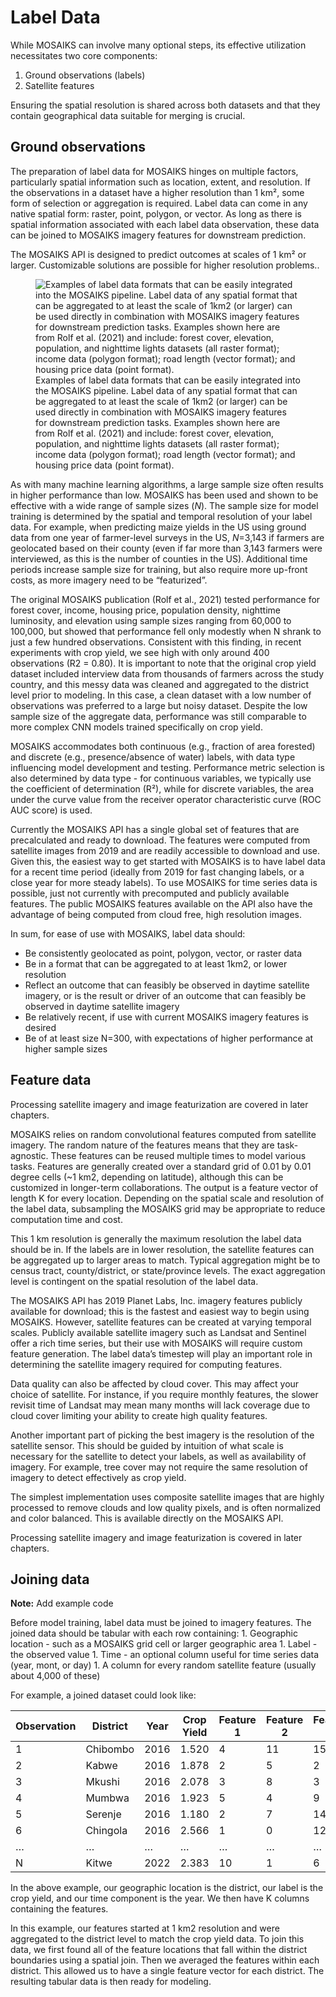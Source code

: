 # Label Data

While MOSAIKS can involve many optional steps, its effective utilization necessitates two core components: 

1. Ground observations (labels)
1. Satellite features

Ensuring the spatial resolution is shared across both datasets and that they contain geographical data suitable for merging is crucial.

## Ground observations

The preparation of label data for MOSAIKS hinges on multiple factors, particularly spatial information such as location, extent, and resolution. If the observations in a dataset have a higher resolution than 1 km², some form of selection or aggregation is required. Label data can come in any native spatial form: raster, point, polygon, or vector. As long as there is spatial information associated with each label data observation, these data can be joined to MOSAIKS imagery features for downstream prediction.

::: {.callout-note}

The MOSAIKS API is designed to predict outcomes at scales of 1 km² or larger. Customizable solutions are possible for higher resolution problems.. 
:::

![Examples of label data formats that can be easily integrated into the MOSAIKS pipeline. Label data of any spatial format that can be aggregated to at least the scale of 1km2 (or larger) can be used directly in combination with MOSAIKS imagery features for downstream prediction tasks. Examples shown here are from Rolf et al. (2021) and include: forest cover, elevation, population, and nighttime lights datasets (all raster format); income data (polygon format); road length (vector format); and housing price data (point format).](images/rolf_et_al_2021-Fig_S4.png){#fig-label-agg}

As with many machine learning algorithms, a large sample size often results in higher performance than low. MOSAIKS has been used and shown to be effective with a wide range of sample sizes (*N*). The sample size for model training is determined by the spatial and temporal resolution of your label data. For example, when predicting maize yields in the US using ground data from one year of farmer-level surveys in the US, *N*=3,143 if farmers are geolocated based on their county (even if far more than 3,143 farmers were interviewed, as this is the number of counties in the US). Additional time periods increase sample size for training, but also require more up-front costs, as more imagery need to be “featurized”.

The original MOSAIKS publication (Rolf et al., 2021) tested performance for forest cover, income, housing price, population density, nighttime luminosity, and elevation using sample sizes ranging from 60,000 to 100,000, but showed that performance fell only modestly when N shrank to just a few hundred observations. Consistent with this finding, in recent experiments with crop yield, we see high with only around 400 observations (R2 = 0.80). It is important to note that the original crop yield dataset included interview data from thousands of farmers across the study country, and this messy data was cleaned and aggregated to the district level prior to modeling. In this case, a clean dataset with a low number of observations was preferred to a large but noisy dataset. Despite the low sample size of the aggregate data, performance was still comparable to more complex CNN models trained specifically on crop yield. 

MOSAIKS accommodates both continuous (e.g., fraction of area forested) and discrete (e.g., presence/absence of water) labels, with data type influencing model development and testing. Performance metric selection is also determined by data type - for continuous variables, we typically use the coefficient of determination (R²), while for discrete variables, the area under the curve value from the receiver operator characteristic curve (ROC AUC score) is used.

Currently the MOSAIKS API has a single global set of features that are precalculated and ready to download. The features were computed from satellite images from 2019 and are readily accessible to download and use. Given this, the easiest way to get started with MOSAIKS is to have label data for a recent time period (ideally from 2019 for fast changing labels, or a close year for more steady labels). To use MOSAIKS for time series data is possible, just not currently with precomputed and publicly available features. The public MOSAIKS features available on the API also have the advantage of being computed from cloud free, high resolution images. 

In sum, for ease of use with MOSAIKS, label data should:  

- Be consistently geolocated as point, polygon, vector, or raster data  
- Be in a format that can be aggregated to at least 1km2, or lower resolution  
- Reflect an outcome that can feasibly be observed in daytime satellite imagery, or is the result or driver of an outcome that can feasibly be observed in daytime satellite imagery  
- Be relatively recent, if use with current MOSAIKS imagery features is desired   
- Be of at least size N=300, with expectations of higher performance at higher sample sizes  

## Feature data

::: {.callout-note}

Processing satellite imagery and image featurization are covered in later chapters. 
:::

MOSAIKS relies on random convolutional features computed from satellite imagery. The random nature of the features means that they are task-agnostic. These features can be reused multiple times to model various tasks. Features are generally created over a standard grid of 0.01 by 0.01 degree cells (~1 km2, depending on latitude), although this can be customized in longer-term collaborations. The output is a feature vector of length K for every location. Depending on the spatial scale and resolution of the label data, subsampling the MOSAIKS grid may be appropriate to reduce computation time and cost. 

This 1 km resolution is generally the maximum resolution the label data should be in. If the labels are in lower resolution, the satellite features can be aggregated up to larger areas to match. Typical aggregation might be to census tract, county/district, or state/province levels. The exact aggregation level is contingent on the spatial resolution of the label data. 

The MOSAIKS API has 2019 Planet Labs, Inc. imagery features publicly available for download; this is the fastest and easiest way to begin using MOSAIKS. However, satellite features can be created at varying temporal scales. Publicly available satellite imagery such as Landsat and Sentinel offer a rich time series, but their use with MOSAIKS will require custom feature generation. The label data’s timestep will play an important role in determining the satellite imagery required for computing features. 

Data quality can also be affected by cloud cover. This may affect your choice of satellite. For instance, if you require monthly features, the slower revisit time of Landsat may mean many months will lack coverage due to cloud cover limiting your ability to create high quality features. 

Another important part of picking the best imagery is the resolution of the satellite sensor. This should be guided by intuition of what scale is necessary for the satellite to detect your labels, as well as availability of imagery. For example, tree cover may not require the same resolution of imagery to detect effectively as crop yield. 

The simplest implementation uses composite satellite images that are highly processed to remove clouds and low quality pixels, and is often normalized and color balanced. This is available directly on the MOSAIKS API. 

Processing satellite imagery and image featurization is covered in later chapters. 

## Joining data

**Note:** Add example code

Before model training, label data must be joined to imagery features. The joined data should be tabular with each row containing:
1. Geographic location - such as a MOSAIKS grid cell or larger geographic area
1. Label - the observed value
1. Time - an optional column useful for time series data (year, mont, or day)
1. A column for every random satellite feature (usually about 4,000 of these)

For example, a joined dataset could look like:

| Observation | District  | Year | Crop Yield | Feature 1 | Feature 2 | Feature 3 | ... | Feature K |
|-------------|-----------|------|------------|-----------|-----------|-----------|-----|-----------|
| 1           | Chibombo  | 2016 | 1.520       | 4         | 11        | 15        | ... | 12        |
| 2           | Kabwe     | 2016 | 1.878       | 2         | 5         | 2         | ... | 11        |
| 3           | Mkushi    | 2016 | 2.078       | 3         | 8         | 3         | ... | 6         |
| 4           | Mumbwa    | 2016 | 1.923       | 5         | 4         | 9         | ... | 7         |
| 5           | Serenje   | 2016 | 1.180       | 2         | 7         | 14        | ... | 5         |
| 6           | Chingola  | 2016 | 2.566       | 1         | 0         | 12        | ... | 12        |
| ...         | ...       | ...  | ...        | ...       | ...       | ...       | ... | ...       |
| N           | Kitwe     | 2022 | 2.383       | 10        | 1         | 6         | ... | 2         |

In the above example, our geographic location is the district, our label is the crop yield, and our time component is the year. We then have K columns containing the features. 

In this example, our features started at 1 km2 resolution and were aggregated to the district level to match the crop yield data. To join this data, we first found all of the feature locations that fall within the district boundaries using a spatial join. Then we averaged the features within each district. This allowed us to have a single feature vector for each district. The resulting tabular data is then ready for modeling.

